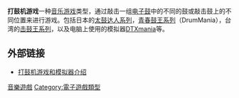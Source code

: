 '''打鼓机游戏'''一种[[音乐游戏|音乐游戏]]类型，通过敲击一组[[电子鼓|电子鼓]]中的不同的鼓或敲击鼓上的不同位置来进行游戏。包括日本的[[太鼓达人系列|太鼓达人系列]]，[[青春鼓王系列|青春鼓王系列]]（DrumMania），台湾的[[击鼓王系列|击鼓王系列]]，以及电脑上使用的模拟器[[DTXmania|DTXmania]]等。

== 外部链接 ==

* [http://17de.com/movie&music/dm/dm.html 打鼓机游戏和模拟器介绍] {{Wayback|url=http://17de.com/movie%26music/dm/dm.html |date=20160304084509 }}

[[Category:音樂遊戲|]]
[[Category:電子遊戲類型|Category:電子遊戲類型]]

{{music-videogame-stub}}